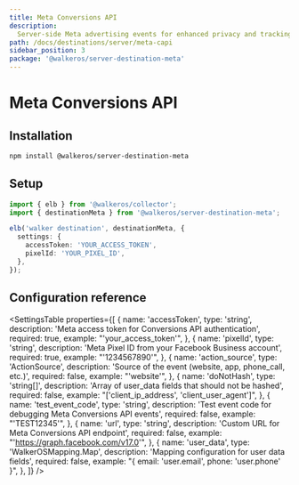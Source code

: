 ```yaml
---
title: Meta Conversions API
description:
  Server-side Meta advertising events for enhanced privacy and tracking accuracy
path: /docs/destinations/server/meta-capi
sidebar_position: 3
package: '@walkeros/server-destination-meta'
---
```



# Meta Conversions API

<PackageLink
  env="server"
  github="packages/server/destinations/meta"
  npm="@walkeros/server-destination-meta"
/>

## Installation

```bash
npm install @walkeros/server-destination-meta
```

## Setup

```typescript
import { elb } from '@walkeros/collector';
import { destinationMeta } from '@walkeros/server-destination-meta';

elb('walker destination', destinationMeta, {
  settings: {
    accessToken: 'YOUR_ACCESS_TOKEN',
    pixelId: 'YOUR_PIXEL_ID',
  },
});
```

## Configuration reference

<SettingsTable
  properties={[
    {
      name: 'accessToken',
      type: 'string',
      description: 'Meta access token for Conversions API authentication',
      required: true,
      example: "'your_access_token'",
    },
    {
      name: 'pixelId',
      type: 'string',
      description: 'Meta Pixel ID from your Facebook Business account',
      required: true,
      example: "'1234567890'",
    },
    {
      name: 'action_source',
      type: 'ActionSource',
      description: 'Source of the event (website, app, phone_call, etc.)',
      required: false,
      example: "'website'",
    },
    {
      name: 'doNotHash',
      type: 'string[]',
      description: 'Array of user_data fields that should not be hashed',
      required: false,
      example: "['client_ip_address', 'client_user_agent']",
    },
    {
      name: 'test_event_code',
      type: 'string',
      description: 'Test event code for debugging Meta Conversions API events',
      required: false,
      example: "'TEST12345'",
    },
    {
      name: 'url',
      type: 'string',
      description: 'Custom URL for Meta Conversions API endpoint',
      required: false,
      example: "'https://graph.facebook.com/v17.0'",
    },
    {
      name: 'user_data',
      type: 'WalkerOSMapping.Map',
      description: 'Mapping configuration for user data fields',
      required: false,
      example: "{ email: 'user.email', phone: 'user.phone' }",
    },
  ]}
/>
